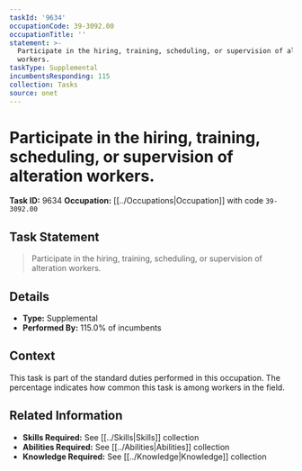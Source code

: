 ```yaml
---
taskId: '9634'
occupationCode: 39-3092.00
occupationTitle: ''
statement: >-
  Participate in the hiring, training, scheduling, or supervision of alteration
  workers.
taskType: Supplemental
incumbentsResponding: 115
collection: Tasks
source: onet
---
```

# Participate in the hiring, training, scheduling, or supervision of alteration workers.

**Task ID:** 9634
**Occupation:** [[../Occupations|Occupation]] with code `39-3092.00`

## Task Statement

> Participate in the hiring, training, scheduling, or supervision of alteration workers.

## Details

- **Type:** Supplemental
- **Performed By:** 115.0% of incumbents

## Context

This task is part of the standard duties performed in this occupation. The percentage indicates how common this task is among workers in the field.

## Related Information

- **Skills Required:** See [[../Skills|Skills]] collection
- **Abilities Required:** See [[../Abilities|Abilities]] collection
- **Knowledge Required:** See [[../Knowledge|Knowledge]] collection
